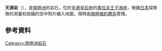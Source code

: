 {{coord|68|48|S|40|11|E|display=title}}

'''天測岩'''（{{lang-en|Tensoku Rock}}），是[[南極洲|南極洲]]的岩石，位於[[毛德皇后地|毛德皇后地]]的[[奧拉夫王子海岸|奧拉夫王子海岸]]，根據[[日本|日本]]探險隊的測量和拍攝的空中照片繪入地圖，現時由[[南極條約體系|南極條約體系]]管理。

==參考資料==


[[Category:南極洲岩石|Category:南極洲岩石]]


{{Antarctica-geo-stub}}

{{usgs-gazetteer|id=15112}}